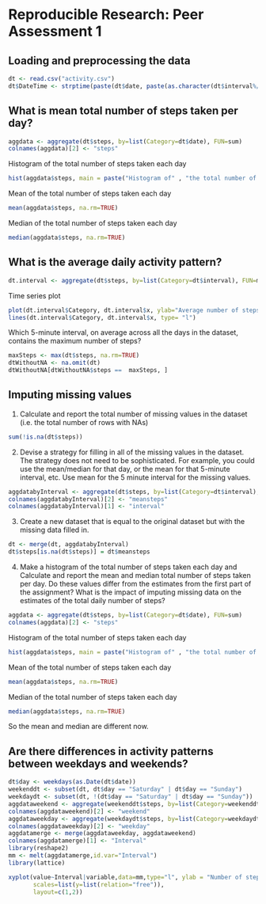 # Reproducible Research: Peer Assessment 1


## Loading and preprocessing the data
```r
dt <- read.csv("activity.csv")
dt$DateTime <- strptime(paste(dt$date, paste(as.character(dt$interval%/%100), as.character(dt$interval%%100), sep=":"), sep=" "), "%Y-%m-%d %H:%M")
```

## What is mean total number of steps taken per day?
```r
aggdata <- aggregate(dt$steps, by=list(Category=dt$date), FUN=sum)
colnames(aggdata)[2] <- "steps"
```

Histogram of the total number of steps taken each day
```r
hist(aggdata$steps, main = paste("Histogram of" , "the total number of steps taken each day"), xlab = "total number of steps taken each day")
```
Mean of the total number of steps taken each day
```r
mean(aggdata$steps, na.rm=TRUE)
```
Median of the total number of steps taken each day
```r
median(aggdata$steps, na.rm=TRUE)
```


## What is the average daily activity pattern?
```r
dt.interval <- aggregate(dt$steps, by=list(Category=dt$interval), FUN=mean, na.rm=TRUE)

```
Time series plot
```r
plot(dt.interval$Category, dt.interval$x, ylab="Average number of steps taken", xlab="5-minute interval", type="n")
lines(dt.interval$Category, dt.interval$x, type= "l")
```

Which 5-minute interval, on average across all the days in the dataset, contains the maximum number of steps?
```r
maxSteps <- max(dt$steps, na.rm=TRUE)
dtWithoutNA <- na.omit(dt)
dtWithoutNA[dtWithoutNA$steps ==  maxSteps, ]
```


## Imputing missing values
1) Calculate and report the total number of missing values in the dataset (i.e. the total number of rows with NAs)
```r
sum(!is.na(dt$steps)) 
```

2) Devise a strategy for filling in all of the missing values in the dataset. The strategy does not need to be sophisticated. For example, you could use the mean/median for that day, or the mean for that 5-minute interval, etc.
Use mean for the 5 minute interval for the missing values. 
```r
aggdatabyInterval <- aggregate(dt$steps, by=list(Category=dt$interval), FUN=mean, na.rm=TRUE)
colnames(aggdatabyInterval)[2] <- "meansteps"
colnames(aggdatabyInterval)[1] <- "interval"
```
3) Create a new dataset that is equal to the original dataset but with the missing data filled in.
```r
dt <- merge(dt, aggdatabyInterval)
dt$steps[is.na(dt$steps)] = dt$meansteps
```
4) Make a histogram of the total number of steps taken each day and Calculate and report the mean and median total number of steps taken per day. Do these values differ from the estimates from the first part of the assignment? What is the impact of imputing missing data on the estimates of the total daily number of steps?
```r
aggdata <- aggregate(dt$steps, by=list(Category=dt$date), FUN=sum)
colnames(aggdata)[2] <- "steps"
```
Histogram of the total number of steps taken each day
```r
hist(aggdata$steps, main = paste("Histogram of" , "the total number of steps taken each day"), xlab = "total number of steps taken each day")
```
Mean of the total number of steps taken each day
```r
mean(aggdata$steps, na.rm=TRUE)
```
Median of the total number of steps taken each day
```r
median(aggdata$steps, na.rm=TRUE)
```
So the mean and median are different now.


## Are there differences in activity patterns between weekdays and weekends?
```r
dt$day <- weekdays(as.Date(dt$date))
weekenddt <- subset(dt, dt$day == "Saturday" | dt$day == "Sunday")
weekdaydt <- subset(dt, !(dt$day == "Saturday" | dt$day == "Sunday"))
aggdataweekend <- aggregate(weekenddt$steps, by=list(Category=weekenddt$interval), FUN=mean, na.rm=TRUE)
colnames(aggdataweekend)[2] <- "weekend"
aggdataweekday <- aggregate(weekdaydt$steps, by=list(Category=weekdaydt$interval), FUN=mean, na.rm=TRUE)
colnames(aggdataweekday)[2] <- "weekday"
aggdatamerge <- merge(aggdataweekday, aggdataweekend)
colnames(aggdatamerge)[1] <- "Interval"
library(reshape2)
mm <- melt(aggdatamerge,id.var="Interval")
library(lattice)
```

```r
xyplot(value~Interval|variable,data=mm,type="l", ylab = "Number of steps", 
       scales=list(y=list(relation="free")),
       layout=c(1,2))
```

